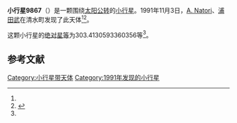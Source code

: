 {{Infobox planet
| bgcolour = #FFFFC0
| name = 9867
| symbol = 
| image = 
| caption = 
| discovery = yes
| discovery_ref = 
| discoverer = [[A._Natori|A. Natori]]、[[浦田武|浦田武]]
| discovery_site = [[清水町|清水町]] 
| discovered = 1991年11月3日
| designations = yes
| mp_name = 
| named_after = 
| alt_names = 1991 VM/ 1994 PJ
| mp_category = [[主带小行星|主带小行星]]
| orbit_ref = <ref name="a">[http://ssd.jpl.nasa.gov/sbdb.cgi?sstr=9867 9867] {{Wayback|url=http://ssd.jpl.nasa.gov/sbdb.cgi?sstr=9867 |date=20210717071849 }}，小行星數據庫瀏覽器（JPL Small-Body Database Browser）－[[美国国家航空航天局|美国国家航空航天局]]喷气推进实验室</ref>
| epoch = 2456400.5 (2013年4月18日更新)
| aphelion = {{convert|2.695872555269947|AU|km|3|abbr=on|lk=out}}
| perihelion = {{convert|1.831693654310371|AU|km|3|abbr=on}}
| semimajor = {{convert|2.263783104790159|AU|km|3|abbr=on}}
| eccentricity = 0.190870517
| period = 1244.086703 [[日|日]]<br />3.41[[儒略年|儒略年]]
| avg_speed = 
| inclination = 5.559466193234478
| asc_node = 93.88508823501078
| mean_anomaly = 
| arg_peri = 303.4130593360356
| satellites = 
| physical_characteristics = yes
| dimensions = 
| mass = 
| density = 
| surface_grav = 
| escape_velocity = 
| sidereal_day = 
| axial_tilt = 
| pole_ecliptic_lat = 
| pole_ecliptic_lon = 
| albedo = 
| temperatures= 
| temp_name1 = 
| mean_temp_1 = 
| max_temp_1 = 
| temp_name2 = 
| max_temp_2 = 
| spectral_type = 
| abs_magnitude = 303.4130593360356
}}

'''小行星9867'''（{{lang-en|9867}}）是一颗围绕[[太阳|太阳]][[公转|公转]]的[[小行星|小行星]]。1991年11月3日，[[A._Natori|A. Natori]]、[[浦田武|浦田武]]在清水町发现了此天体<ref name="a" /><ref>{{cite news|title=小行星列表|url=http://cfa-www.harvard.edu/iau/lists/NumberedMPs.txt|accessdate=2013-07-08|newspaper=哈佛大学|archive-date=2008-05-17|archive-url=https://web.archive.org/web/20080517010638/http://cfa-www.harvard.edu/iau/lists/NumberedMPs.txt|dead-url=no}}</ref>。

这颗小行星的[[绝对星等|绝对星等]]为303.4130593360356等<ref name="a" />。

==参考文献==
{{reflist}}
{{Minor Planet Number|[[小行星9866|小行星9866]]|[[小行星9868|小行星9868]]}}

{{小天体}}

[[Category:小行星带天体|Category:小行星带天体]]
[[Category:1991年发现的小行星|Category:1991年发现的小行星]]

{{asteroid-stub}}